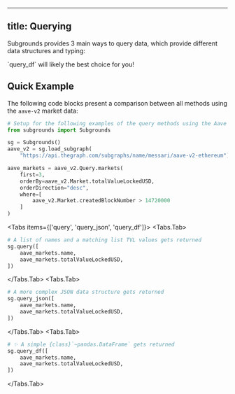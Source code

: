 

---
title: Querying
---

Subgrounds provides 3 main ways to query data, which provide different data structures and typing:

<Callout type="default">
`query_df` will likely the best choice for you!

</Callout>

## Quick Example

The following code blocks present a comparison between all methods using the `aave-v2` market data:



```python copy
# Setup for the following examples of the query methods using the Aave V2 data from Ethereum
from subgrounds import Subgrounds

sg = Subgrounds()
aave_v2 = sg.load_subgraph(
    "https://api.thegraph.com/subgraphs/name/messari/aave-v2-ethereum")

aave_markets = aave_v2.Query.markets(
    first=3,
    orderBy=aave_v2.Market.totalValueLockedUSD,
    orderDirection="desc",
    where=[
        aave_v2.Market.createdBlockNumber > 14720000
    ]
)
```

<Tabs items={['query', 'query_json', 'query_df']}>
<Tabs.Tab>
```python copy
# A list of names and a matching list TVL values gets returned
sg.query([
    aave_markets.name,
    aave_markets.totalValueLockedUSD,
])
```
</Tabs.Tab>
<Tabs.Tab>
```python copy
# A more complex JSON data structure gets returned
sg.query_json([
    aave_markets.name,
    aave_markets.totalValueLockedUSD,
])
```
</Tabs.Tab>
<Tabs.Tab>
```python copy
# ✨ A simple {class}`~pandas.DataFrame` gets returned
sg.query_df([
    aave_markets.name,
    aave_markets.totalValueLockedUSD,
])
```
</Tabs.Tab>
</Tabs>
